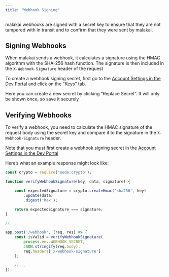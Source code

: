 ```yaml
---
title: "Webhook Signing"
---
```


malakai webhooks are signed with a secret key to ensure that they are not tampered with in transit and to confirm that they were sent by malakai.

## Signing Webhooks

When malakai sends a webhook, it calculates a signature using the HMAC algorithm with the SHA-256 hash function. The signature is then included in the `X-Webhook-Signature` header of the request

To create a webhook signing secret, first go to the [Account Settings in the Dev Portal](https://api.platform.com/portal/) and click on the “Keys” tab.

Here you can create a new secret by clicking “Replace Secret”. It will only be shown once, so save it securely

## Verifying Webhooks

To verify a webhook, you need to calculate the HMAC signature of the request body using the secret key and compare it to the signature in the `X-Webhook-Signature` header.

Note that you must first create a webhook signing secret in the [Account Settings in the Dev Portal](https://api.platform.com/portal/)

Here’s what an example response might look like:

```javascript
const crypto = require('node:crypto');

function verifyWebhookSignature(key, data, signature) {

	const expectedSignature = crypto.createHmac('sha256', key)
        .update(data)
        .digest('hex');

	return expectedSignature === signature;
}

//...

app.post('/webhook', (req, res) => {
    const isValid = verifyWebhookSignature(
        process.env.WEBHOOK_SECRET,
        JSON.stringify(req.body),
        req.headers['x-webhook-signature']
    );

    //...
});

```
